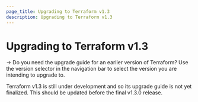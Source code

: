 ```yaml
---
page_title: Upgrading to Terraform v1.3
description: Upgrading to Terraform v1.3
---
```


# Upgrading to Terraform v1.3

-> Do you need the upgrade guide for an earlier version of Terraform? Use the
version selector in the navigation bar to select the version you are intending
to upgrade to.

Terraform v1.3 is still under development and so its upgrade guide is not yet
finalized. This should be updated before the final v1.3.0 release.
